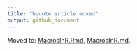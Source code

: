 ```yaml
---
title: "bquote article moved"
output: github_document
---
```


Moved to: [MacrosInR.Rmd](https://github.com/WinVector/wrapr/blob/master/extras/MacrosInR.Rmd), [MacrosInR.md](https://github.com/WinVector/wrapr/blob/master/extras/MacrosInR.md).
